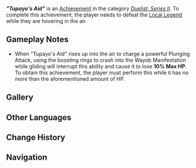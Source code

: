 {{Achievement Infobox
|title        = "Tupayo's Aid"
|id           = 82268
|order id     = 2268
|category     = Duelist: Series II
|description  = Defeat Tupayo's Aid while they are hovering in the air.
|requirements = 
|primogems    = 20
|tracking     = 
|topic        = Local Legend;Burning-Aflame Wayob Manifestation;Nightsoul Totem
|quest        = 
|hidden       = 
|set          = "Tupayo's Aid" (Achievement)
|tier         = 3
|tiers_total  = 3
}}
'''''"Tupayo's Aid"''''' is an [[Achievement]] in the category ''[[Duelist: Series II]]''. To complete this achievement, the player needs to defeat the [[Local Legend]] {{Enemy|Burning-Aflame Wayob Manifestation|text="Tupayo's Aid" &mdash; Will of Honor and Glory}} while they are hovering in the air.

==Gameplay Notes==
* When "Tupayo's Aid" rises up into the air to charge a powerful Plunging Attack, using the boosting rings to crash into the Wayob Manifestation while gliding will interrupt this ability and cause it to lose '''10% Max HP'''. To obtain this achievement, the player must perform this while it has no more than the aforementioned amount of HP.

==Gallery==
{{Preview
|size=300px
|file=Burning-Aflame Wayob Manifestation Infernal Skyfire 2 2
|caption=Using the boosting rings to interrupt the ability
}}
<!--
==Video Guides==
{{EVT
|video1   = 
|caption1 = 
}}
-->
==Other Languages==
{{Transclude|"Tupayo's Aid" (Achievement)|Other Languages}}

==Change History==
{{Change History|5.2}}

==Navigation==
{{Achievement Navbox}}